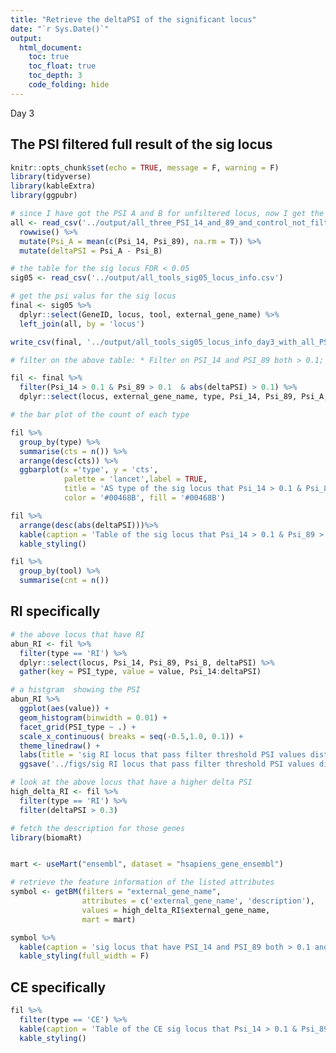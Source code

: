 ```yaml
---
title: "Retrieve the deltaPSI of the significant locus"
date: "`r Sys.Date()`"
output:
  html_document:
    toc: true
    toc_float: true
    toc_depth: 3
    code_folding: hide
---
```


Day 3


## The PSI filtered full result of the sig locus 

```r
knitr::opts_chunk$set(echo = TRUE, message = F, warning = F)
library(tidyverse)
library(kableExtra)
library(ggpubr)
```

```r
# since I have got the PSI A and B for unfiltered locus, now I get the difference between them in sig locus and that is what I want!!!
all <- read_csv('../output/all_three_PSI_14_and_89_and_control_not_filtered.csv')%>%
  rowwise() %>%
  mutate(Psi_A = mean(c(Psi_14, Psi_89), na.rm = T)) %>%
  mutate(deltaPSI = Psi_A - Psi_B)

# the table for the sig locus FDR < 0.05
sig05 <- read_csv('../output/all_tools_sig05_locus_info.csv')

```

```r
# get the psi valus for the sig locus
final <- sig05 %>%
  dplyr::select(GeneID, locus, tool, external_gene_name) %>%
  left_join(all, by = 'locus')

write_csv(final, '../output/all_tools_sig05_locus_info_day3_with_all_PSI_values.csv')
```


```r
# filter on the above table: * Filter on PSI_14 and PSI_89 both > 0.1; Filter on abs(deltaPSI) > 0.1

fil <- final %>%
  filter(Psi_14 > 0.1 & Psi_89 > 0.1  & abs(deltaPSI) > 0.1) %>%
  dplyr::select(locus, external_gene_name, type, Psi_14, Psi_89, Psi_A, Psi_B, deltaPSI, tool)

# the bar plot of the count of each type

fil %>%
  group_by(type) %>%
  summarise(cts = n()) %>%
  arrange(desc(cts)) %>% 
  ggbarplot(x ='type', y = 'cts', 
            palette = 'lancet',label = TRUE,
            title = 'AS type of the sig locus that Psi_14 > 0.1 & Psi_89 > 0.1  & abs(deltaPSI) > 0.1',
            color = '#00468B', fill = '#00468B')
```
```r
fil %>%
  arrange(desc(abs(deltaPSI)))%>%
  kable(caption = 'Table of the sig locus that Psi_14 > 0.1 & Psi_89 > 0.1  & abs(deltaPSI) > 0.1') %>%
  kable_styling()

fil %>%
  group_by(tool) %>%
  summarise(cnt = n())
```

## RI specifically

```r
# the above locus that have RI
abun_RI <- fil %>%
  filter(type == 'RI') %>%
  dplyr::select(locus, Psi_14, Psi_89, Psi_B, deltaPSI) %>%
  gather(key = PSI_type, value = value, Psi_14:deltaPSI)

# a histgram  showing the PSI
abun_RI %>%
  ggplot(aes(value)) +
  geom_histogram(binwidth = 0.01) +
  facet_grid(PSI_type ~ .) +
  scale_x_continuous( breaks = seq(-0.5,1.0, 0.1)) +
  theme_linedraw() +
  labs(title = 'sig RI locus that pass filter threshold PSI values distribution') +
  ggsave('../figs/sig RI locus that pass filter threshold PSI values distribution.jpg', width = 7, height = 7, dpi = 300)
```
```r
# look at the above locus that have a higher delta PSI
high_delta_RI <- fil %>%
  filter(type == 'RI') %>%
  filter(deltaPSI > 0.3) 

# fetch the description for those genes
library(biomaRt)


mart <- useMart("ensembl", dataset = "hsapiens_gene_ensembl")

# retrieve the feature information of the listed attributes
symbol <- getBM(filters = "external_gene_name",
                attributes = c('external_gene_name', 'description'),
                values = high_delta_RI$external_gene_name, 
                mart = mart)

symbol %>%
  kable(caption = 'sig locus that have PSI_14 and PSI_89 both > 0.1 and are RI type and deltaPSI > 0.3') %>%
  kable_styling(full_width = F)
```

## CE specifically

```r
fil %>%
  filter(type == 'CE') %>%
  kable(caption = 'Table of the CE sig locus that Psi_14 > 0.1 & Psi_89 > 0.1  & abs(deltaPSI) > 0.1') %>%
  kable_styling()
```




